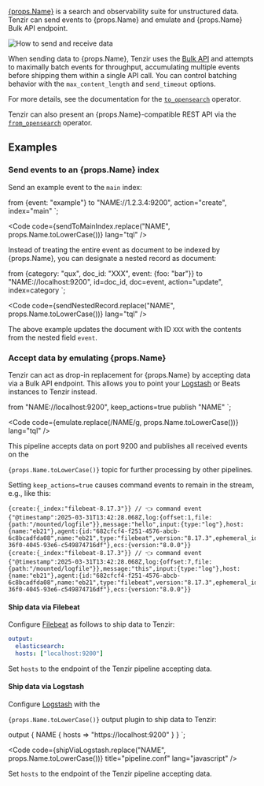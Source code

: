 
<a href={props.url}>{props.Name}</a> is a search and observability suite for
unstructured data. Tenzir can send events to {props.Name} and emulate and
{props.Name} Bulk API endpoint.

<Image src={props.image} alt="How to send and receive data" />

When sending data to {props.Name}, Tenzir uses the <a
  href={props.bulkApiUrl}>Bulk API</a> and attempts to maximally batch events
for throughput, accumulating multiple events before shipping them within a
single API call. You can control batching behavior with the `max_content_length`
and `send_timeout` options.

For more details, see the documentation for the
[`to_opensearch`](/reference/operators/to_opensearch) operator.

Tenzir can also present an {props.Name}-compatible REST API via the
[`from_opensearch`](/reference/operators/from_opensearch) operator.

## Examples

### Send events to an {props.Name} index

Send an example event to the `main` index:


from {event: "example"}
to "NAME://1.2.3.4:9200", action="create", index="main"
`;

<Code
  code={sendToMainIndex.replace("NAME", props.Name.toLowerCase())}
  lang="tql"
/>

Instead of treating the entire event as document to be indexed by {props.Name},
you can designate a nested record as document:

from {category: "qux", doc_id: "XXX", event: {foo: "bar"}}
to "NAME://localhost:9200", id=doc_id, doc=event, action="update", index=category
`;

<Code
  code={sendNestedRecord.replace("NAME", props.Name.toLowerCase())}
  lang="tql"
/>

The above example updates the document with ID `XXX` with the contents from the
nested field `event`.

### Accept data by emulating {props.Name}

Tenzir can act as drop-in replacement for {props.Name} by accepting data via a
Bulk API endpoint. This allows you to point your <a
href={props.logstashUrl}>Logstash</a> or Beats instances to Tenzir instead.

from "NAME://localhost:9200", keep_actions=true
publish "NAME"
`;

<Code code={emulate.replace(/NAME/g, props.Name.toLowerCase())} lang="tql" />

This pipeline accepts data on port 9200 and publishes all received events on the

<code>{props.Name.toLowerCase()}</code> topic for further processing by other
pipelines.

Setting `keep_actions=true` causes command events to remain in the stream, e.g.,
like this:

```tql
{create:{_index:"filebeat-8.17.3"}} // 👈 command event
{"@timestamp":2025-03-31T13:42:28.068Z,log:{offset:1,file:{path:"/mounted/logfile"}},message:"hello",input:{type:"log"},host:{name:"eb21"},agent:{id:"682cfcf4-f251-4576-abcb-6c8bcadfda08",name:"eb21",type:"filebeat",version:"8.17.3",ephemeral_id:"17f74f6e-36f0-4045-93e6-c549874716df"},ecs:{version:"8.0.0"}}
{create:{_index:"filebeat-8.17.3"}} // 👈 command event
{"@timestamp":2025-03-31T13:42:28.068Z,log:{offset:7,file:{path:"/mounted/logfile"}},message:"this",input:{type:"log"},host:{name:"eb21"},agent:{id:"682cfcf4-f251-4576-abcb-6c8bcadfda08",name:"eb21",type:"filebeat",version:"8.17.3",ephemeral_id:"17f74f6e-36f0-4045-93e6-c549874716df"},ecs:{version:"8.0.0"}}
```

#### Ship data via Filebeat

Configure [Filebeat](https://www.elastic.co/beats/filebeat) as follows to ship
data to Tenzir:

```yaml title="filebeat.yml"
output:
  elasticsearch:
  hosts: ["localhost:9200"]
```

Set `hosts` to the endpoint of the Tenzir pipeline accepting data.

#### Ship data via Logstash

Configure <a href={props.logstashConfigUrl}>Logstash</a> with the

<code>{props.Name.toLowerCase()}</code> output plugin to ship data to Tenzir:

output {
  NAME {
    hosts => "https://localhost:9200"
  }
}
`;

<Code
  code={shipViaLogstash.replace("NAME", props.Name.toLowerCase())}
  title="pipeline.conf"
  lang="javascript"
/>

Set `hosts` to the endpoint of the Tenzir pipeline accepting data.

